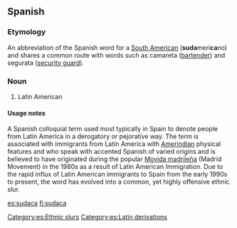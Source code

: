 {{rfc|Definition should probably be split into Definition and Usage notes. Etymology too long? (Severely) Biased definition?}}

==Spanish==

===Etymology===
An abbreviation of the Spanish word for a [[South American]] ('''suda'''meri'''ca'''no) and shares a common route with words such as camareta ([[bartender]]) and segurata ([[security guard]]).

===Noun===
{{es-noun-mf}}

# {{context|offensive|derogatory|vulgar|slang|lang=es}} Latin American

====Usage notes====
A Spanish colloquial term used most typically in Spain to denote people from Latin America in a derogatory or pejorative way. The term is associated with immigrants from Latin America with [[Amerindian]] physical features and who speak with accented Spanish of varied origins and is believed to have originated during the popular [[Movida madrileña]] (Madrid Movement) in the 1980s as a result of Latin American Immigration. Due to the rapid influx of Latin American immigrants to Spain from the early 1990s to present, the word has evolved into a common, yet highly offensive ethnic slur. 

[[Category:es:Ethnic slurs]] 
[[Category:es:Latin derivations]]

[[es:sudaca]]
[[fi:sudaca]]